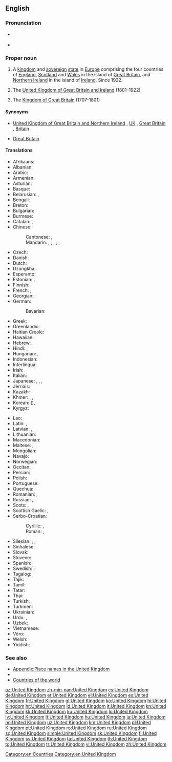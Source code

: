 ==English==
{{wikipedia}}

===Pronunciation===
* {{a|UK|US}} {{IPA|/juːˌnaɪ.tɪd ˈkɪŋ.dəm/|/jʊˌnaɪ.tɪd ˈkɪŋ.dəm/|/jəˌnaɪ.tɪd ˈkɪŋ.dəm/|lang=en}}
* {{audio|en-us-United Kingdom.ogg|Audio (US)|lang=en}}

===Proper noun===
{{en-proper noun|head=[[united|United]] [[kingdom|Kingdom]]}}

# A [[kingdom]] and [[sovereign]] [[state]] in [[Europe]] comprising the four countries of [[England]], [[Scotland]] and [[Wales]] in the island of [[Great Britain]], and [[Northern Ireland]] in the island of [[Ireland]]. Since 1922.
# {{context|historical|lang=en}} The [[United Kingdom of Great Britain and Ireland]] (1801–1922)
# {{context|historical|informal|lang=en}} The [[Kingdom of Great Britain]] (1707-1801)

====Synonyms====
* {{sense|Sense 1}} [[United Kingdom of Great Britain and Northern Ireland]] {{qualifier|Official name}}, [[UK]] {{qualifier|Abbreviation}}, [[Great Britain]] {{qualifier|loosely}}, [[Britain]] {{qualifier|loosely}}.
* {{sense|Sense 3}} [[Great Britain]] {{qualifier|Official name}}

====Translations====
{{trans-top-also|Kingdom in Europe|Great Britain}}
* Afrikaans: {{t|af|Verenigde Koninkryk}}
* Albanian: {{t|sq|Mbretëria e Bashkuar}}
* Arabic: {{t|ar|المملكة المتحدة|f|tr=al-mámlaka al-muttáḥida|sc=Arab}}
* Armenian: {{t|hy|Միացյալ Թագավորություն|tr=Miac'yal T'agavorut'yun|sc=Armn}}
* Asturian: {{t+|ast|Reinu Xuníu|m}}
* Basque: {{t+|eu|Erresuma Batua}}
* Belarusian: {{t|be|Злучанае Каралеўства|n|tr=Zlúčanaje Karaléŭstva|sc=Cyrl}}, {{t|be|Аб'яднанае Каралеўства|n|tr=Ab'jadnánaje Karaléŭstva|sc=Cyrl}}
* Bengali: {{t|bn|যুক্তরাজ্য|tr=Juktôrajjô|sc=Beng}}
* Breton: {{t|br|Rouantelezh Unanet}}
* Bulgarian: {{t|bg|Обединеното кралство|n|tr=Obedinénoto králstvo|sc=Cyrl}}
* Burmese: {{t|my|ယူနိုက်တက် ကင်းဒမ်း|tr=bʰúẏĩnaĩṅã pẏitʰoũsú|sc=Mymr}}
* Catalan: {{t+|ca|Regne Unit|m}}, {{t|ca|Regne Unit de la Gran Bretanya i Irlanda del Nord|m}}
* Chinese:
*: Cantonese: {{t|yue|英國|tr=jing1 gwok3|sc=Hani}}, {{t|yue|大英聯合王國|tr=daai6 jing1 lyun4 hap6 wong4 gwok3|sc=Hani}}
*: Mandarin: {{t|cmn|英國|sc=Hani}}, {{t+|cmn|英国|tr=Yīngguó|sc=Hani}}, {{t|cmn|大不列顛及北愛爾蘭聯合王國|sc=Hani}}, {{t|cmn|大不列颠及北爱尔兰联合王国|tr=Dà-Bùlièdiān jí Běi-Ài'ěrlán Liánhé Wángguó|sc=Hani}}, {{t|cmn|聯合王國|sc=Hani}}, {{t+|cmn|联合王国|tr=Liánhé Wángguó|sc=Hani}}
* Czech: {{t+|cs|Spojené království|n}}
* Danish: {{t|da|Forenede Kongerige}}
* Dutch: {{t+|nl|Verenigd Koninkrijk|n}}
* Dzongkha: {{t|dz|ཡུ་ནའི་ཊེཊ་ཀིང་ཌམ།|tr=yu.na'i.ṭeṭ kiṅ.ḍam|sc=Tibt}}
* Esperanto: {{t|eo|Unuiĝinta Regno}}
* Estonian: {{t|et|Ühendkuningriik}}, {{t|et|Suurbritannia ja Põhja-Iiri Ühendkuningriik}}
* Finnish: {{t+|fi|Yhdistynyt kuningaskunta}}
* French: {{t+|fr|Royaume-Uni|m}}, {{t+|fr|Royaume-Uni de Grande-Bretagne et d'Irlande du Nord|m}}
* Georgian: {{t|ka|გაერთიანებული სამეფო|sc=Geor}}
* German: {{t+|de|Vereinigtes Königreich|n}}
*: Bavarian: {{t|bar|Vaeinigte Kinireich}}
* Greek: {{t+|el|Ηνωμένο Βασίλειο|n|tr=Inoméno Vasíleio|sc=Grek}}
* Greenlandic: {{t|kl|Tuluit Nunaat}}
* Haitian Creole: {{t|ht|Wayòm Ini}}
* Hawaiian: {{t|haw|Aupuni Mōʻī Hui Pū ʻia}}
* Hebrew: {{t|he|הממלכה המאוחדת|tr=ha-mamlakha ha-meukhedet|sc=Hebr}}
* Hindi: {{t|hi|यूनाइटेड किंगडम|tr=yūnā'iṭeḍ kiṅgḍam|sc=Deva}}, {{t+|hi|संयुक्त राजशाही|tr=sanyukta rājaśāhī|sc=Deva}}
* Hungarian: {{t+|hu|Egyesült Királyság}}, {{t+|hu|Nagy-Britannia és Észak-Írország Egyesült Királysága}}
* Indonesian: {{t|id|Kerajaan Inggris Serikat}}
* Interlingua: {{t|ia|Regno Unite}}
* Irish: {{t|ga|An Ríocht Aontaithe|f}}
* Italian: {{t+|it|Regno Unito|m}}
* Japanese: {{t+|ja|英国|tr=えいこく, Eikoku}}, {{t+|ja|イギリス|tr=igirisu}}, {{t|ja|グレートブリテン及び北アイルランド連合王国|tr=Gurēto Buriten oyobi Kita-Airurando rengō ōkoku}}, {{t+|ja|連合王国|tr=れんごうおうこく, Rengō ōkoku}}
* Jèrriais: {{t|roa-jer|Rouoyaume Unni|m|alt=Le Rouoyaume Unni}}
* Kazakh: {{t|kk|Құрама Патшалық|tr=Qurama Patşalıq|sc=Cyrl}}
* Khmer: {{t|km|ចក្រភពអង់គ្លេស|sc=Khmr|tr=chak pʰup ɑngkleih}}, {{t|km|សហរាជាណាចក្រ|sc=Khmr|tr=saha riechie naa chak}}, {{t|km|រាជាណាចក្ររួម|tr=riechie naa chak ruam|sc=Khmr}}
* Korean: {{t+|ko|영국|tr=Yeong-guk|sc=Kore}} ({{t+|ko|英國|sc=Kore}}), {{t|ko|대브리튼 연합 왕국|tr=Dae-beuriteun Yeonhap Wang-guk|sc=Kore}} {{t|ko|연합 왕국|tr=Yeonhap Wang-guk|sc=Kore}}
* Kyrgyz: {{t|ky|Бириккен Падышалык|tr=Birikken Padışalıq|sc=Cyrl}}
{{trans-mid}}
* Lao: {{t+|lo|ສະຫະລາຊະອານາຈັກ|tr=sahalāsa ānāchak|sc=Laoo}}
* Latin: {{t|la|Britanniarum Regnum|n}}, {{t|la|Rēgnum Ūnītum|n}}
* Latvian: {{t+|lv|Apvienotā Karaliste|f}}, {{t+|lv|Lielbritānijas un Ziemeļīrijas Apvienotā Karaliste|f}}
* Lithuanian: {{t+|lt|Jungtinė Karalystė}}
* Macedonian: {{t+|mk|Обединето Кралство|n|tr=Obedíneto Králstvo}}
* Maltese: {{t|mt|Renju Unit|alt=Ir-Renju Unit}}, {{t|mt|Ir-Renju Unit tal-Gran Brittanja u l-Irlanda ta' Fuq}}
* Mongolian: {{t|mn|Нэгдсэн Вант улс|tr=Negdsen Vant uls|sc=Cyrl}}
* Navajo: {{t|nv|Tótaʼ Dinéʼiʼ Bikéyah}}
* Norwegian: {{t|no|Det forente kongerike Storbritannia og Nord-Irland}}
* Occitan: {{t+|oc|Reialme Unit|m}}
* Persian: {{t|fa|پادشاهی متحد|tr=Pâdešâhi-ye Mottahed|sc=fa-Arab}}
* Polish: {{t+|pl|Zjednoczone Królestwo|n}}
* Portuguese: {{t+|pt|Reino Unido|m}}
* Quechua: {{t|qu|Hukllachasqa Qhapaq Suyu}}
* Romanian: {{t|ro|Regatul Unit al Marii Britanii și Irlandei de Nord|n}}, {{t+|ro|Regatul Unit|n}}
* Russian: {{t|ru|Соединённое Королевство|n|tr=Sojedinjónnoje Korolévstvo|sc=Cyrl}}, {{t|ru|Соединённое Королевство Великобритании и Северной Ирландии|n|tr=Sojedinjónnoje Korolévstvo Velikobritánii i Sévernoj Irlándii|sc=Cyrl}}
* Scots: {{t|sco|Unitit Kinrick}}, {{t|sco|Unitit Kinrick o Greet Britain an Norlin Airlann}}
* Scottish Gaelic: {{t|gd|Rìoghachd Aonaichte|f|alt=An Rìoghachd Aonaichte}}, {{t|gd|Rìoghachd Aonaichte na Breatainn Mhòr agus Eirinn a Tuath|f|alt=An Rìoghachd Aonaichte na Breatainn Mhòr agus Eirinn a Tuath}}
* Serbo-Croatian:
*: Cyrillic: {{t|sh|Уједињено Краљевство|n|sc=Cyrl}}, {{t|sh|Уједињено Краљевство Велике Британије и Сјеверне Ирске|n|sc=Cyrl}}
*: Roman: {{t|sh|Ujedinjeno Kraljevstvo|n}}, {{t|sh|Ujedinjeno Kraljevstvo Velike Britanije i Sjeverne Irske|n}}
* Silesian: {{t|szl|Zjydnoczůne Krůlestwo Wjelgij Brytańije i Irlandyje Půłnocny|n}} {{qualifier|literal translation of the full name}}; {{qualifier|colloquially:}} {{t|szl|Yngland|m}}, {{t|szl|Anglijo|f}}
* Sinhalese: {{t|si|එක්‍සත් රාජධානිය|tr=eksat rājadhāniya|sc=Sinh}}
* Slovak: {{t|sk|Spojené kráľovstvo|n}}
* Slovene: {{t|sl|Zdrúženo kraljéstvo|n}}
* Spanish: {{t+|es|Reino Unido|m}}
* Swedish: {{t+|sv|Förenade kungariket}}; {{qualifier|colloquially:}} {{t+|sv|England}}
* Tagalog: {{t-check|tl|United Kingdom}}
* Tajik: {{t|tg|Подшоҳии Муттаҳида|tr=Podšohii Muttahida|sc=Cyrl}}
* Tamil: {{t+|ta|ஐக்கிய இராச்சியம்|tr=aikkiya irācciyam|sc=Taml}}
* Tatar: {{t|tt|Берләшкән Патшалык|tr=Berläşkän Patşalıq|sc=Cyrl}}
* Thai: {{t+|th|สหราชอาณาจักร|tr=sàhà râat aanaajàk|sc=Thai}}
* Turkish: {{t+|tr|Birleşik Krallık}}
* Turkmen: {{t|tk|Birleşen Patyşalyk}}
* Ukrainian: {{t|uk|Сполучене Королівство|n|tr=Spolúčene Korolívstvo|sc=Cyrl}}
* Urdu: {{t|ur|مملکت متحدہ|tr=mamlakat muttahida|sc=ur-Arab}}, {{t|ur|یونائٹڈ کنگڈم|tr=yūnā'iṭeḍ kiṅgḍam|sc=ur-Arab}}
* Uzbek: {{t+|uz|Birlashgan Qirollik}}
* Vietnamese: {{t+|vi|Vương quốc Anh}}
* Võro: {{t|vro|Ühendkuningriik}}
* Welsh: {{t|cy|Teyrnas Unigol|f|alt=Y Deyrnas Unigol}}
* Yiddish: {{t|yi|פֿאַראײניקט קיניגרײַך|n|tr=far'eynikt kinigraykh|sc=Hebr}}
{{trans-bottom}}

===See also===
* [[Appendix:Place names in the United Kingdom]]
* {{list:countries of Europe/en}}
* [[Appendix:Countries of the world|Countries of the world]]

[[Category:en:Countries]]
[[Category:en:United Kingdom]]

[[az:United Kingdom]]
[[zh-min-nan:United Kingdom]]
[[cs:United Kingdom]]
[[de:United Kingdom]]
[[et:United Kingdom]]
[[el:United Kingdom]]
[[es:United Kingdom]]
[[fr:United Kingdom]]
[[gl:United Kingdom]]
[[ko:United Kingdom]]
[[hi:United Kingdom]]
[[hr:United Kingdom]]
[[id:United Kingdom]]
[[it:United Kingdom]]
[[kn:United Kingdom]]
[[kk:United Kingdom]]
[[ku:United Kingdom]]
[[lo:United Kingdom]]
[[lv:United Kingdom]]
[[lt:United Kingdom]]
[[hu:United Kingdom]]
[[ja:United Kingdom]]
[[nn:United Kingdom]]
[[uz:United Kingdom]]
[[km:United Kingdom]]
[[pl:United Kingdom]]
[[pt:United Kingdom]]
[[ro:United Kingdom]]
[[ru:United Kingdom]]
[[sq:United Kingdom]]
[[simple:United Kingdom]]
[[sk:United Kingdom]]
[[fi:United Kingdom]]
[[sv:United Kingdom]]
[[ta:United Kingdom]]
[[th:United Kingdom]]
[[tg:United Kingdom]]
[[tr:United Kingdom]]
[[vi:United Kingdom]]
[[zh:United Kingdom]]